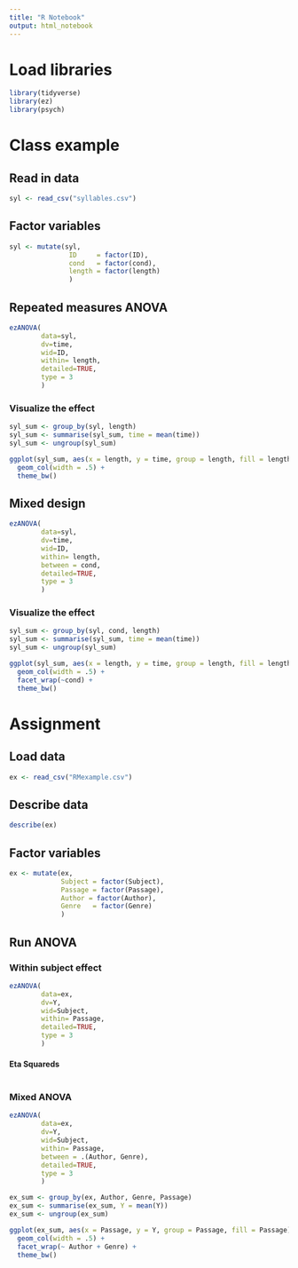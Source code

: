 ```yaml
---
title: "R Notebook"
output: html_notebook
---
```


# Load libraries
```r
library(tidyverse)
library(ez)
library(psych)
```


# Class example
## Read in data
```r
syl <- read_csv("syllables.csv")
```

## Factor variables
```r
syl <- mutate(syl, 
               ID     = factor(ID),
               cond   = factor(cond),
               length = factor(length)
               )
```


## Repeated measures ANOVA
```r
ezANOVA(
        data=syl,
        dv=time,
        wid=ID, 
        within= length,
        detailed=TRUE,
        type = 3
        )
```

### Visualize the effect
```r


syl_sum <- group_by(syl, length) 
syl_sum <- summarise(syl_sum, time = mean(time)) 
syl_sum <- ungroup(syl_sum)

ggplot(syl_sum, aes(x = length, y = time, group = length, fill = length)) + 
  geom_col(width = .5) +
  theme_bw() 

```



## Mixed design
```r
ezANOVA(
        data=syl,
        dv=time,
        wid=ID, 
        within= length,
        between = cond,
        detailed=TRUE,
        type = 3
        )
```


### Visualize the effect
```r


syl_sum <- group_by(syl, cond, length) 
syl_sum <- summarise(syl_sum, time = mean(time)) 
syl_sum <- ungroup(syl_sum)

ggplot(syl_sum, aes(x = length, y = time, group = length, fill = length)) + 
  geom_col(width = .5) +
  facet_wrap(~cond) +
  theme_bw() 

```



# Assignment

## Load data
```r
ex <- read_csv("RMexample.csv")
```


## Describe data
```r
describe(ex)
```


## Factor variables
```r

ex <- mutate(ex, 
             Subject = factor(Subject),
             Passage = factor(Passage),
             Author = factor(Author),
             Genre   = factor(Genre)
             )
```



## Run ANOVA

### Within subject effect
```r
ezANOVA(
        data=ex,
        dv=Y,
        wid=Subject, 
        within= Passage,
        detailed=TRUE,
        type = 3
        )
```

#### Eta Squareds 
```r

```



### Mixed ANOVA
```r
ezANOVA(
        data=ex,
        dv=Y,
        wid=Subject, 
        within= Passage,
        between = .(Author, Genre),
        detailed=TRUE,
        type = 3
        )


```

```r
ex_sum <- group_by(ex, Author, Genre, Passage) 
ex_sum <- summarise(ex_sum, Y = mean(Y)) 
ex_sum <- ungroup(ex_sum)

ggplot(ex_sum, aes(x = Passage, y = Y, group = Passage, fill = Passage)) + 
  geom_col(width = .5) +
  facet_wrap(~ Author + Genre) +
  theme_bw() 
```

